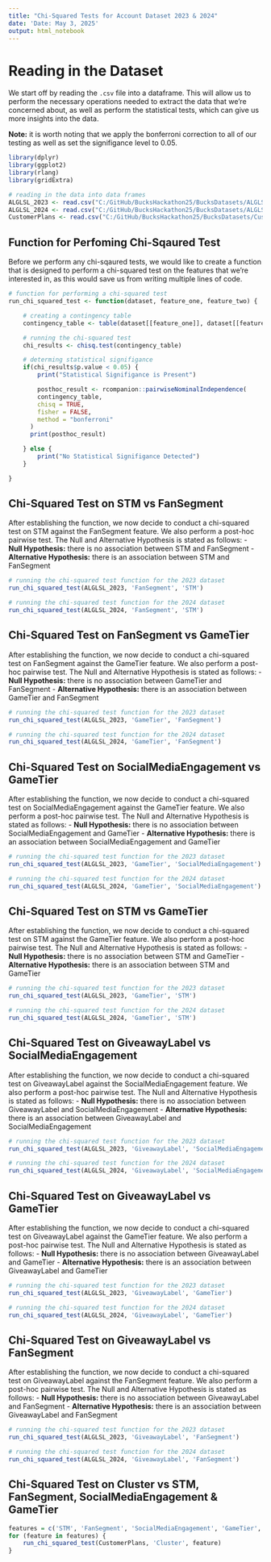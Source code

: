 ```yaml
---
title: "Chi-Squared Tests for Account Dataset 2023 & 2024"
date: 'Date: May 3, 2025'
output: html_notebook
---
```


# Reading in the Dataset
We start off by reading the `.csv` file into a dataframe. This will allow us to perform the necessary operations 
needed to extract the data that we're concerned about, as well as perform the statistical tests, which can give us 
more insights into the data. 

**Note:** it is worth noting that we apply the bonferroni correction to all of our testing as well as set the 
signifigance level to 0.05.

```r

library(dplyr)
library(ggplot2)
library(rlang)
library(gridExtra)

# reading in the data into data frames
ALGLSL_2023 <- read.csv("C:/GitHub/BucksHackathon25/BucksDatasets/ALGLSL_2023.csv")
ALGLSL_2024 <- read.csv("C:/GitHub/BucksHackathon25/BucksDatasets/ALGLSL_2024.csv")
CustomerPlans <- read.csv("C:/GitHub/BucksHackathon25/BucksDatasets/CustomerPlans_2023.csv")


```

## Function for Perfoming Chi-Sqaured Test
Before we perform any chi-sqaured tests, we would like to create a function that is designed to perform a 
chi-squared test on the features that we're interested in, as this would save us from writing multiple lines of 
code.

```r

# function for performing a chi-squared test
run_chi_squared_test <- function(dataset, feature_one, feature_two) {

    # creating a contingency table
    contingency_table <- table(dataset[[feature_one]], dataset[[feature_two]])

    # running the chi-squared test
    chi_results <- chisq.test(contingency_table)

    # determing statistical signifigance
    if(chi_results$p.value < 0.05) {
        print("Statistical Signifigance is Present")

        posthoc_result <- rcompanion::pairwiseNominalIndependence(
        contingency_table,
        chisq = TRUE,
        fisher = FALSE,
        method = "bonferroni"
      )
      print(posthoc_result)

    } else {
        print("No Statistical Signifigance Detected")
    }

}


```

## Chi-Squared Test on STM vs FanSegment
After establishing the function, we now decide to conduct a chi-squared test on STM against the FanSegment feature. We also perform a post-hoc pairwise test.
The Null and Alternative Hypothesis is stated as follows:
- **Null Hypothesis:** there is no association between STM and FanSegment
- **Alternative Hypothesis:** there is an association between STM and FanSegment

```r

# running the chi-squared test function for the 2023 dataset
run_chi_squared_test(ALGLSL_2023, 'FanSegment', 'STM')

# running the chi-squared test function for the 2024 dataset
run_chi_squared_test(ALGLSL_2024, 'FanSegment', 'STM')


```


## Chi-Squared Test on FanSegment vs GameTier
After establishing the function, we now decide to conduct a chi-squared test on FanSegment against the GameTier feature. We also perform a post-hoc pairwise 
test. The Null and Alternative Hypothesis is stated as follows:
- **Null Hypothesis:** there is no association between GameTier and FanSegment
- **Alternative Hypothesis:** there is an association between GameTier and FanSegment

```r
# running the chi-squared test function for the 2023 dataset
run_chi_squared_test(ALGLSL_2023, 'GameTier', 'FanSegment')

# running the chi-squared test function for the 2024 dataset
run_chi_squared_test(ALGLSL_2024, 'GameTier', 'FanSegment')

```



## Chi-Squared Test on SocialMediaEngagement vs GameTier
After establishing the function, we now decide to conduct a chi-squared test on SocialMediaEngagement against the GameTier feature. We also perform a 
post-hoc pairwise test. The Null and Alternative Hypothesis is stated as follows:
- **Null Hypothesis:** there is no association between SocialMediaEngagement and GameTier
- **Alternative Hypothesis:** there is an association between SocialMediaEngagement and GameTier

```r
# running the chi-squared test function for the 2023 dataset
run_chi_squared_test(ALGLSL_2023, 'GameTier', 'SocialMediaEngagement')

# running the chi-squared test function for the 2024 dataset
run_chi_squared_test(ALGLSL_2024, 'GameTier', 'SocialMediaEngagement')


```


## Chi-Squared Test on STM vs GameTier 
After establishing the function, we now decide to conduct a chi-squared test on STM against the GameTier feature. We also perform a post-hoc pairwise test. 
The Null and Alternative Hypothesis is stated as follows:
- **Null Hypothesis:** there is no association between STM and GameTier
- **Alternative Hypothesis:** there is an association between STM and GameTier

```r

# running the chi-squared test function for the 2023 dataset
run_chi_squared_test(ALGLSL_2023, 'GameTier', 'STM')

# running the chi-squared test function for the 2024 dataset
run_chi_squared_test(ALGLSL_2024, 'GameTier', 'STM')


```

## Chi-Squared Test on GiveawayLabel vs SocialMediaEngagement
After establishing the function, we now decide to conduct a chi-squared test on GiveawayLabel against the 
SocialMediaEngagement feature. We also perform a post-hoc pairwise test. 
The Null and Alternative Hypothesis is stated as follows:
- **Null Hypothesis:** there is no association between GiveawayLabel and SocialMediaEngagement
- **Alternative Hypothesis:** there is an association between GiveawayLabel and SocialMediaEngagement
```r

# running the chi-squared test function for the 2023 dataset
run_chi_squared_test(ALGLSL_2023, 'GiveawayLabel', 'SocialMediaEngagement')

# running the chi-squared test function for the 2024 dataset
run_chi_squared_test(ALGLSL_2024, 'GiveawayLabel', 'SocialMediaEngagement')


```


## Chi-Squared Test on GiveawayLabel vs GameTier
After establishing the function, we now decide to conduct a chi-squared test on GiveawayLabel against the 
GameTier feature. We also perform a post-hoc pairwise test. 
The Null and Alternative Hypothesis is stated as follows:
- **Null Hypothesis:** there is no association between GiveawayLabel and GameTier
- **Alternative Hypothesis:** there is an association between GiveawayLabel and GameTier
```r

# running the chi-squared test function for the 2023 dataset
run_chi_squared_test(ALGLSL_2023, 'GiveawayLabel', 'GameTier')

# running the chi-squared test function for the 2024 dataset
run_chi_squared_test(ALGLSL_2024, 'GiveawayLabel', 'GameTier')


```

## Chi-Squared Test on GiveawayLabel vs FanSegment
After establishing the function, we now decide to conduct a chi-squared test on GiveawayLabel against the 
FanSegment feature. We also perform a post-hoc pairwise test. 
The Null and Alternative Hypothesis is stated as follows:
- **Null Hypothesis:** there is no association between GiveawayLabel and FanSegment
- **Alternative Hypothesis:** there is an association between GiveawayLabel and FanSegment
```r

# running the chi-squared test function for the 2023 dataset
run_chi_squared_test(ALGLSL_2023, 'GiveawayLabel', 'FanSegment')

# running the chi-squared test function for the 2024 dataset
run_chi_squared_test(ALGLSL_2024, 'GiveawayLabel', 'FanSegment')


```

## Chi-Squared Test on Cluster vs STM, FanSegment, SocialMediaEngagement & GameTier
```r

features = c('STM', 'FanSegment', 'SocialMediaEngagement', 'GameTier', 'GiveawayLabel')
for (feature in features) {
    run_chi_squared_test(CustomerPlans, 'Cluster', feature)
}
```
